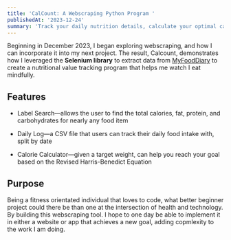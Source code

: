 ```yaml
---
title: 'CalCount: A Webscraping Python Program '
publishedAt: '2023-12-24'
summary: 'Track your daily nutrition details, calculate your optimal calorie intake, and search for nutrition labels.'
---
```


Beginning in December 2023, I began exploring webscraping, and how I can incorporate it into my next project. The result, Calcount, demonstrates
how I leveraged the **Selenium library** to extract data from <a href="https://myfooddiary.com/">MyFoodDiary</a> to create a nutritional value tracking
program that helps me watch I eat mindfully.

## Features

* Label Search—allows the user to find the total calories, fat, protein, and carbohydrates for nearly any food item

* Daily Log—a CSV file that users can track their daily food intake with, split by date

* Calorie Calculator—given a target weight, can help you reach your goal based on the Revised Harris-Benedict Equation

## Purpose

Being a fitness orientated individual that loves to code, what better beginner project could there be than one at the intersection of health
and technology. By building this webscraping tool. I hope to one day be able to implement it in either a website or app that achieves a new goal,
adding copmlexity to the work I am doing.